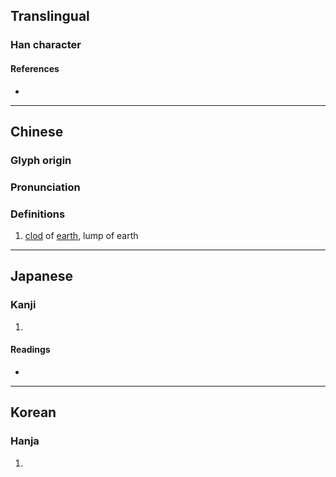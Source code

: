 {{character info/new}}
==Translingual==

===Han character===
{{Han char|rn=32|rad=土|as=12|sn=15|four=42135|canj=GTCO|ids=⿰土菐}}

====References====
* {{Han ref|kx=0238.350|dkj=05464|dj=0477.200|hdz=10486.180|uh=58A3|ud=22691|bh=E54E|bd=58702}}

----

==Chinese==
{{zh-forms}}

===Glyph origin===
{{Han etym}}
{{Han compound|土|菐|c1=s|c2=p|t1=earth|ls=psc}}

===Pronunciation===
{{zh-pron
|m=pú
|c=pok3
|mn=phok
|mc=y
|oc=y
|ma=
|cat=n
}}

===Definitions===
{{zh-hanzi}}

# [[clod]] of [[earth]], lump of earth

----

==Japanese==

===Kanji===
{{ja-kanji|grade=|rs=土12}}

# {{defn|lang=ja|sort=土12}}

====Readings====
* {{ja-readings|on=はく,ほく|kun=ついくれ}}

----

==Korean==

===Hanja===
{{ko-hanja|hangeul=복|rv=bok|mr=pok}}

# {{defn|lang=ko|sort=土12}}